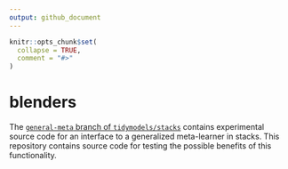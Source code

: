 ```yaml
---
output: github_document
---
```


<!-- README.md is generated from README.Rmd. Please edit that file -->

```r
knitr::opts_chunk$set(
  collapse = TRUE,
  comment = "#>"
)
```

# blenders

The [`general-meta` branch of `tidymodels/stacks`](https://github.com/tidymodels/stacks/tree/general-meta) contains experimental source code for an interface to a generalized meta-learner in stacks. This repository contains source code for testing the possible benefits of this functionality.
